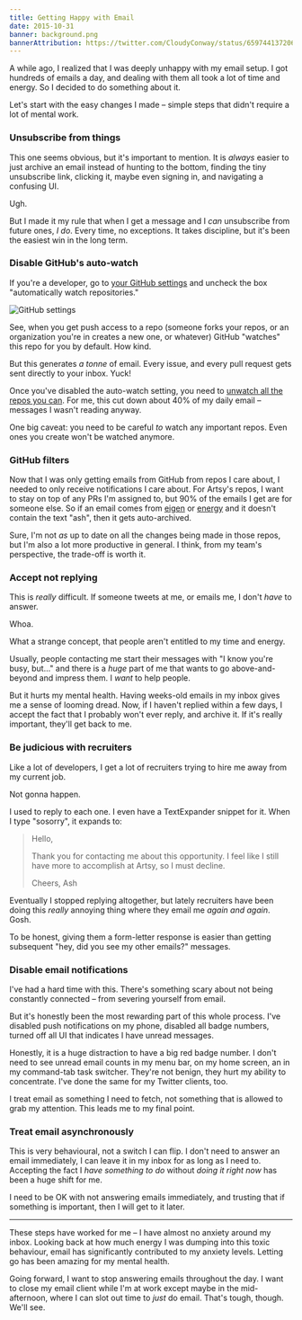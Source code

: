 ```yaml
---
title: Getting Happy with Email
date: 2015-10-31
banner: background.png
bannerAttribution: https://twitter.com/CloudyConway/status/659744137206480896
---
```



A while ago, I realized that I was deeply unhappy with my email setup. I got hundreds of emails a day, and dealing with them all took a lot of time and energy. So I decided to do something about it. 


Let's start with the easy changes I made – simple steps that didn't require a lot of mental work.

### Unsubscribe from things

This one seems obvious, but it's important to mention. It is _always_ easier to just archive an email instead of hunting to the bottom, finding the tiny unsubscribe link, clicking it, maybe even signing in, and navigating a confusing UI.

Ugh.

But I made it my rule that when I get a message and I _can_ unsubscribe from future ones, _I do_. Every time, no exceptions. It takes discipline, but it's been the easiest win in the long term. 

### Disable GitHub's auto-watch

If you're a developer, go to [your GitHub settings](https://github.com/settings/notifications) and uncheck the box "automatically watch repositories."

![GitHub settings](github.png)

See, when you get push access to a repo (someone forks your repos, or an organization you're in creates a new one, or whatever) GitHub "watches" this repo for you by default. How kind. 

But this generates _a tonne_ of email. Every issue, and every pull request gets sent directly to your inbox. Yuck!

Once you've disabled the auto-watch setting, you need to [unwatch all the repos you can](https://github.com/watching). For me, this cut down about 40% of my daily email – messages I wasn't reading anyway. 

One big caveat: you need to be careful _to_ watch any important repos. Even ones you create won't be watched anymore.

### GitHub filters

Now that I was only getting emails from GitHub from repos I care about, I needed to only receive notifications I care about. For Artsy's repos, I want to stay on top of any PRs I'm assigned to, but 90% of the emails I get are for someone else. So if an email comes from [eigen](https://github.com/artsy/eigen) or [energy](https://github.com/artsy/energy) and it doesn't contain the text "ash", then it gets auto-archived. 

Sure, I'm not _as_ up to date on all the changes being made in those repos, but I'm also a lot more productive in general. I think, from my team's perspective, the trade-off is worth it. 

### Accept not replying

This is _really_ difficult. If someone tweets at me, or emails me, I don't _have_ to answer. 

Whoa. 

What a strange concept, that people aren't entitled to my time and energy.

Usually, people contacting me start their messages with "I know you're busy, but..." and there is a _huge_ part of me that wants to go above-and-beyond and impress them. I _want_ to help people.

But it hurts my mental health. Having weeks-old emails in my inbox gives me a sense of looming dread. Now, if I haven't replied within a few days, I accept the fact that I probably won't ever reply, and archive it. If it's really important, they'll get back to me.

### Be judicious with recruiters

Like a lot of developers, I get a lot of recruiters trying to hire me away from my current job. 

Not gonna happen. 

I used to reply to each one. I even have a TextExpander snippet for it. When I type "sosorry", it expands to:

> Hello,
> 
> Thank you for contacting me about this opportunity. I feel like I still have more to accomplish at Artsy, so I must decline.
> 
> Cheers,
> Ash

Eventually I stopped replying altogether, but lately recruiters have been doing this _really_ annoying thing where they email me _again and again_. Gosh.

To be honest, giving them a form-letter response is easier than getting subsequent "hey, did you see my other emails?" messages.

### Disable email notifications

I've had a hard time with this. There's something scary about not being constantly connected – from severing yourself from email. 

But it's honestly been the most rewarding part of this whole process. I've disabled push notifications on my phone, disabled all badge numbers, turned off all UI that indicates I have unread messages. 

Honestly, it is a huge distraction to have a big red badge number. I don't need to see unread email counts in my menu bar, on my home screen, an in my command-tab task switcher. They're not benign, they hurt my ability to concentrate. I've done the same for my Twitter clients, too.

I treat email as something I need to fetch, not something that is allowed to grab my attention. This leads me to my final point.

### Treat email asynchronously

This is very behavioural, not a switch I can flip. I don't need to answer an email immediately, I can leave it in my inbox for as long as I need to. Accepting the fact I _have something to do_ without _doing it right now_ has been a huge shift for me.

I need to be OK with not answering emails immediately, and trusting that if something is important, then I will get to it later. 

---

These steps have worked for me – I have almost no anxiety around my inbox. Looking back at how much energy I was dumping into this toxic behaviour, email has significantly contributed to my anxiety levels. Letting go has been amazing for my mental health. 

Going forward, I want to stop answering emails throughout the day. I want to close my email client while I'm at work except maybe in the mid-afternoon, where I can slot out time to _just_ do email. That's tough, though. We'll see. 

  